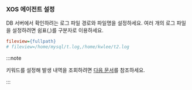 ### XOS 에이전트 설정

DB 서버에서 확인하려는 로그 파일 경로와 파일명을 설정하세요. 여러 개의 로그 파일을 설정하려면 쉼표(,)를 구분자로 이용하세요.

```ini title='xos.conf'
fileview={fullpath}
# fileview=/home/mysql/t.log,/home/kwlee/t2.log
```

:::note

키워드를 설정해 발생 내역을 조회하려면 [다음 문서](file-log-notice)를 참조하세요.

:::
